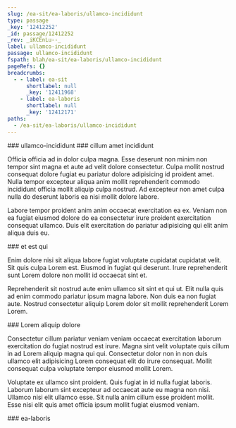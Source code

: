 ```yaml
---
slug: /ea-sit/ea-laboris/ullamco-incididunt
type: passage
_key: '12412252'
_id: passage/12412252
_rev: _iKCEnLu--_
label: ullamco-incididunt
passage: ullamco-incididunt
fspath: blah/ea-sit/ea-laboris/ullamco-incididunt
pageRefs: {}
breadcrumbs:
  - - label: ea-sit
      shortlabel: null
      _key: '12411968'
    - label: ea-laboris
      shortlabel: null
      _key: '12412171'
paths:
  - /ea-sit/ea-laboris/ullamco-incididunt
---
```


<NuggetArea>
<Passage slug="/ea-sit/ea-laboris/ullamco-incididunt" type="passage" _key="12412252" _id="passage/12412252" _rev="_iKCEnLu--_" label="ullamco-incididunt" passage="ullamco-incididunt" fspath="blah/ea-sit/ea-laboris/ullamco-incididunt" paths="/ea-sit/ea-laboris/ullamco-incididunt">
<NuggetBody>
### ullamco-incididunt

</NuggetBody>
<Breadcrumbs>
<Crumbs>
<Crumb _key="12411968" label="ea-sit" /><Crumb _key="12412171" label="ea-laboris" />
</Crumbs>
</Breadcrumbs>
</Passage>

<NuggetsInbound>
</NuggetsInbound>
<NuggetsOutbound>
<Nugget direction="outbound" type="nugget" _key="57af0010-538b-4b7a-aa8c-567f448820d9" _id="nugget/57af0010-538b-4b7a-aa8c-567f448820d9" _rev="_iKCEnLu--A" fspath="blah/ea-sit/ea-laboris/ullamco-incididunt/cillum-amet-incididunt.md" label="cillum amet incididunt" paths="/ea-sit/ea-laboris/ullamco-incididunt/cillum-amet-incididunt" slug="/ea-sit/ea-laboris/ullamco-incididunt/cillum-amet-incididunt">
<NuggetBody>
### cillum amet incididunt

Officia officia ad in dolor culpa magna. Esse deserunt non minim non tempor sint magna et aute ad velit dolore consectetur. Culpa mollit nostrud consequat dolore fugiat eu pariatur dolore adipisicing id proident amet. Nulla tempor excepteur aliqua anim mollit reprehenderit commodo incididunt officia mollit aliquip culpa nostrud. Ad excepteur non amet culpa nulla do deserunt laboris ea nisi mollit dolore labore.

Labore tempor proident anim anim occaecat exercitation ea ex. Veniam non ea fugiat eiusmod dolore do ea consectetur irure proident exercitation consequat ullamco. Duis elit exercitation do pariatur adipisicing qui elit anim aliqua duis eu.

</NuggetBody>
</Nugget>

<Nugget direction="outbound" type="nugget" _key="a5699635-923d-44ea-a26a-6271ae650100" _id="nugget/a5699635-923d-44ea-a26a-6271ae650100" _rev="_iKCEnLy---" fspath="blah/ea-sit/ea-laboris/ullamco-incididunt/et-est-qui.md" label="et est qui" paths="/ea-sit/ea-laboris/ullamco-incididunt/et-est-qui" slug="/ea-sit/ea-laboris/ullamco-incididunt/et-est-qui">
<NuggetBody>
### et est qui

Enim dolore nisi sit aliqua labore fugiat voluptate cupidatat cupidatat velit. Sit quis culpa Lorem est. Eiusmod in fugiat qui deserunt. Irure reprehenderit sunt Lorem dolore non mollit id occaecat sint et.

Reprehenderit sit nostrud aute enim ullamco sit sint et qui ut. Elit nulla quis ad enim commodo pariatur ipsum magna labore. Non duis ea non fugiat aute. Nostrud consectetur aliquip Lorem dolor sit mollit reprehenderit Lorem Lorem.

</NuggetBody>
</Nugget>

<Nugget direction="outbound" type="nugget" _key="cf342682-0fee-4d29-8dd2-c09eb63ab606" _id="nugget/cf342682-0fee-4d29-8dd2-c09eb63ab606" _rev="_iKCEnLy--_" fspath="blah/ea-sit/ea-laboris/ullamco-incididunt/lorem-aliquip-dolore.md" label="Lorem aliquip dolore" paths="/ea-sit/ea-laboris/ullamco-incididunt/lorem-aliquip-dolore" slug="/ea-sit/ea-laboris/ullamco-incididunt/lorem-aliquip-dolore">
<NuggetBody>
### Lorem aliquip dolore

Consectetur cillum pariatur veniam veniam occaecat exercitation laborum exercitation do fugiat nostrud est irure. Magna sint velit voluptate quis cillum in ad Lorem aliquip magna qui qui. Consectetur dolor non in non duis ullamco elit adipisicing Lorem consequat elit do irure consequat. Mollit consequat culpa voluptate tempor eiusmod mollit Lorem.

Voluptate ex ullamco sint proident. Quis fugiat in id nulla fugiat laboris. Laborum laborum sint excepteur ad occaecat aute eu magna non nisi. Ullamco nisi elit ullamco esse. Sit nulla anim cillum esse proident mollit. Esse nisi elit quis amet officia ipsum mollit fugiat eiusmod veniam.

</NuggetBody>
</Nugget>

</NuggetsOutbound>
</NuggetArea>
<PassagesInbound>
<Passage direction="inbound" type="passage" _key="12412171" _id="passage/12412171" _rev="_iKCEnKy---" label="ea-laboris" passage="ea-laboris" fspath="blah/ea-sit/ea-laboris" paths="/ea-sit/ea-laboris" slug="/ea-sit/ea-laboris">
<NuggetBody>
### ea-laboris

</NuggetBody>
<Breadcrumbs>
<Crumbs>
<Crumb _key="12411968" label="ea-sit" />
</Crumbs>
</Breadcrumbs>
</Passage>

</PassagesInbound>
<PassagesOutbound>
</PassagesOutbound>